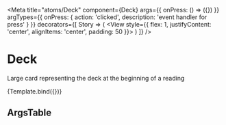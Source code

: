 
<Meta
    title="atoms/Deck"
    component={Deck}
    args={{
        onPress: () => ({})
    }}
    argTypes={{
        onPress: { action: 'clicked', description: 'event handler for press' }
    }}
    decorators={[
        Story => (
            <View
                style={{
                    flex: 1,
                    justifyContent: 'center',
                    alignItems: 'center',
                    padding: 50
                }}>
                <Story />
            </View>
        )
    ]}
/>


# Deck

Large card representing the deck at the beginning of a reading

<Canvas>
    <Story
        name="Deck"
        parameters={{
            backgrounds: {
                default: 'default',
                values: [{ name: 'default', value: colors.silver_sand.shadow }]
            }
        }}>
        {Template.bind({})}
    </Story>
</Canvas>

## ArgsTable

<ArgsTable story="Deck" />
